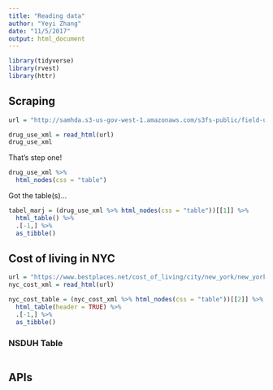 ```yaml
---
title: "Reading data"
author: "Yeyi Zhang"
date: "11/5/2017"
output: html_document
---
```


```r
library(tidyverse)
library(rvest)
library(httr)
```

## Scraping

```r
url = "http://samhda.s3-us-gov-west-1.amazonaws.com/s3fs-public/field-uploads/2k15StateFiles/NSDUHsaeShortTermCHG2015.htm"

drug_use_xml = read_html(url)
drug_use_xml
```

That's step one!

```r
drug_use_xml %>%
  html_nodes(css = "table")
```

Got the table(s)...

```r
tabel_marj = (drug_use_xml %>% html_nodes(css = "table"))[[1]] %>% 
  html_table() %>% 
  .[-1,] %>% 
  as_tibble()
```

## Cost of living in NYC

```r
url = "https://www.bestplaces.net/cost_of_living/city/new_york/new_york"
nyc_cost_xml = read_html(url)
```

```r
nyc_cost_table = (nyc_cost_xml %>% html_nodes(css = "table"))[[2]] %>% 
  html_table(header = TRUE) %>% 
  .[-1,] %>% 
  as_tibble()
```

### NSDUH Table

```r

```

## APIs



```r

```



